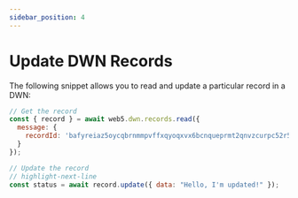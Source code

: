 ```yaml
---
sidebar_position: 4
---
```


# Update DWN Records

The following snippet allows you to read and update a particular record in a DWN:

```js
// Get the record
const { record } = await web5.dwn.records.read({
  message: {
    recordId: 'bafyreiaz5oycqbrnmmpvffxqyoqxvx6bcnqueprmt2qnvzcurpc52r5uyy',
  }
});

// Update the record
// highlight-next-line
const status = await record.update({ data: "Hello, I'm updated!" });
```


